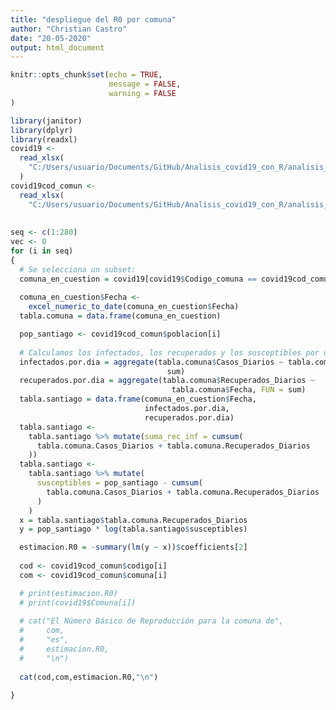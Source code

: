 ```yaml
---
title: "despliegue del R0 por comuna"
author: "Christian Castro"
date: "20-05-2020"
output: html_document
---
```


```r
knitr::opts_chunk$set(echo = TRUE,
                      message = FALSE,
                      warning = FALSE
)
```

```r

library(janitor)
library(dplyr)
library(readxl)
covid19 <-
  read_xlsx(
    "C:/Users/usuario/Documents/GitHub/Analisis_covid19_con_R/analisis_18_mayo_SIR/covid19cc.xlsx"
  )
covid19cod_comun <-
  read_xlsx(
    "C:/Users/usuario/Documents/GitHub/Analisis_covid19_con_R/analisis_18_mayo_SIR/covid19ccc.xlsx")
    
    
seq <- c(1:280)
vec <- 0
for (i in seq)
{
  # Se selecciona un subset:
  comuna_en_cuestion = covid19[covid19$Codigo_comuna == covid19cod_comun$codigo[i], ]
  
  comuna_en_cuestion$Fecha <-
    excel_numeric_to_date(comuna_en_cuestion$Fecha)
  tabla.comuna = data.frame(comuna_en_cuestion)

  pop_santiago <- covid19cod_comun$poblacion[i]
  
  # Calculamos los infectados, los recuperados y los susceptibles por dias:
  infectados.por.dia = aggregate(tabla.comuna$Casos_Diarios ~ tabla.comuna$Fecha, FUN =
                                   sum)
  recuperados.por.dia = aggregate(tabla.comuna$Recuperados_Diarios ~
                                    tabla.comuna$Fecha, FUN = sum)
  tabla.santiago = data.frame(comuna_en_cuestion$Fecha,
                              infectados.por.dia,
                              recuperados.por.dia)
  tabla.santiago <-
    tabla.santiago %>% mutate(suma_rec_inf = cumsum(
      tabla.comuna.Casos_Diarios + tabla.comuna.Recuperados_Diarios
    ))
  tabla.santiago <-
    tabla.santiago %>% mutate(
      susceptibles = pop_santiago - cumsum(
        tabla.comuna.Casos_Diarios + tabla.comuna.Recuperados_Diarios
      )
    )
  x = tabla.santiago$tabla.comuna.Recuperados_Diarios
  y = pop_santiago * log(tabla.santiago$susceptibles)

  estimacion.R0 = -summary(lm(y ~ x))$coefficients[2]
  
  cod <- covid19cod_comun$codigo[i]
  com <- covid19cod_comun$comuna[i]

  # print(estimacion.R0)
  # print(covid19$Comuna[i])
  
  # cat("El Número Básico de Reproducción para la comuna de",
  #     com,
  #     "es",
  #     estimacion.R0,
  #     "\n")
  
  cat(cod,com,estimacion.R0,"\n")    

}


```